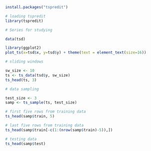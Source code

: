 ```r
install.packages("tspredit")

# loading tspredit
library(tspredit) 
```

```r
# Series for studying

data(tsd)
```

```r
library(ggplot2)
plot_ts(x=tsd$x, y=tsd$y) + theme(text = element_text(size=16))
```

```r
# sliding windows

sw_size <- 10
ts <- ts_data(tsd$y, sw_size)
ts_head(ts, 3)
```

```r
# data sampling

test_size <- 3
samp <- ts_sample(ts, test_size)
```

```r
# first five rows from training data
ts_head(samp$train, 5)
```

```r
# last five rows from training data
ts_head(samp$train[-c(1:(nrow(samp$train)-5)),])
```

```r
# testing data
ts_head(samp$test)
```

